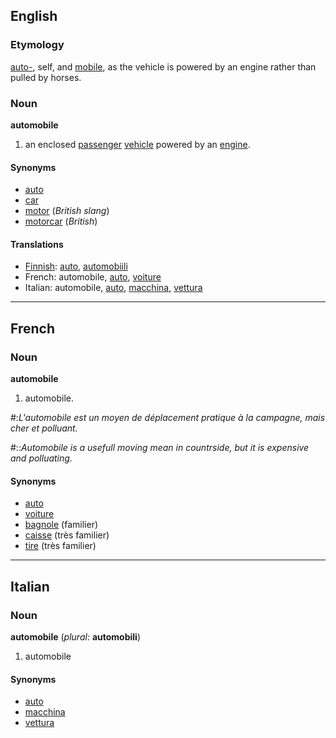 ==English==
===Etymology===
[[auto-]], self, and [[mobile]], as the vehicle is powered by an engine rather than pulled by horses.

===Noun===
'''automobile'''

#an enclosed [[passenger]] [[vehicle]] powered by an [[engine]].

====Synonyms====
*[[auto]]
*[[car]]
*[[motor]] (''British slang'')
*[[motorcar]] (''British'')

====Translations====
*[[Finnish]]: [[auto]], [[automobiili]]
*French: automobile, [[auto#French|auto]], [[voiture]]
*Italian: automobile, [[auto#Italian|auto]], [[macchina]], [[vettura]]

----

==French==
===Noun===
'''automobile'''

#automobile.

#:''L'automobile est un moyen de déplacement pratique à la campagne, mais cher et polluant.''
#::''Automobile is a usefull moving mean in countrside, but it is expensive and polluating.''

====Synonyms====
*[[auto#French|auto]]
*[[voiture]]
*[[bagnole]] (familier)
*[[caisse]] (très familier)
*[[tire]] (très familier)

----
==Italian==
===Noun===
'''automobile''' (''plural'': '''automobili''')

#automobile

====Synonyms====
*[[auto#Italian|auto]]
*[[macchina]]
*[[vettura]]
